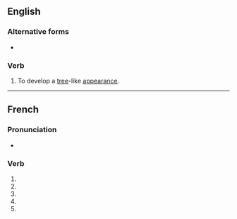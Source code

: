 {{also|arborisé}}
==English==

===Alternative forms===
* {{l|en|arborize}}

===Verb===
{{en-verb|arboris}}

# {{lb|en|intransitive}} To develop a [[tree]]-like [[appearance]].

----

==French==

===Pronunciation===
* {{homophones|fr|arborisent|arborises}}

===Verb===
{{head|fr|verb form}}

# {{inflection of|fr|arboriser||1|s|pres|ind}}
# {{inflection of|fr|arboriser||3|s|pres|ind}}
# {{inflection of|fr|arboriser||1|s|pres|sub}}
# {{inflection of|fr|arboriser||3|s|pres|sub}}
# {{inflection of|fr|arboriser||2|s|imp}}